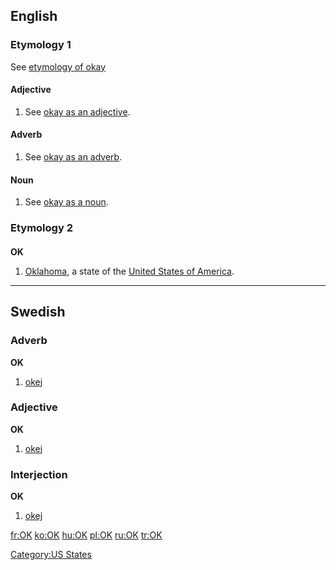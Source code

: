 {{wikipedia|dab=OK}}
{{see|ok|ők}}
==English==
===Etymology 1===
See [[okay#Etymology|etymology of okay]]

====Adjective====
{{en-adj}}

# See [[okay#Adjective|okay as an adjective]].

====Adverb====
{{en-adv}}

# See [[okay#adverb|okay as an adverb]].

====Noun====
{{en-noun}}
# See [[okay#Noun|okay as a noun]].

===Etymology 2===
===={{abbreviation}}====
'''OK'''

# [[Oklahoma]], a state of the [[United States of America]].

[[Category:US States]]

----

==Swedish==

===Adverb===
'''OK'''

# [[okej]]

===Adjective===
'''OK'''

# [[okej]]

===Interjection===
'''OK'''

# [[okej]]

[[fr:OK]]
[[ko:OK]]
[[hu:OK]]
[[pl:OK]]
[[ru:OK]]
[[tr:OK]]